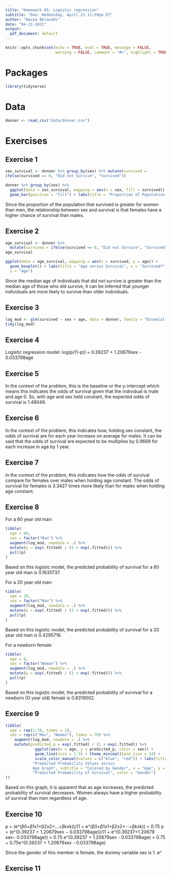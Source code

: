 ```yaml
---
title: "Homework 05: Logistic regression"
subtitle: "Due: Wednesday, April 21 11:59pm ET"
author: "Navya Belavadi"
date: "04-21-2021"
output:
  pdf_document: default
---
```


```r
knitr::opts_chunk$set(echo = TRUE, eval = TRUE, message = FALSE, 
                      warning = FALSE, comment = "#>", highlight = TRUE)
```

# Packages

```r
library(tidyverse)
```

# Data

```r
donner <- read_csv("data/donner.csv")
```

# Exercises

## Exercise 1
```r
sex_survival <- donner %>% group_by(sex) %>% mutate(survived = 
ifelse(survived == 0, "Did not Survive", "Survived"))
```

```r
donner %>% group_by(sex) %>%
  ggplot(data = sex_survival, mapping = aes(x = sex, fill = survived)) + 
  geom_bar(position = "fill") + labs(title = "Proportion of Population versus Gender", x = "Gender", y = "Population Proportion", fill = "Survived")
```

Since the proportion of the population that survived is greater for women 
than men, the relationship between sex and survival is that females have a 
higher chance of survival than males. 

## Exercise 2
```r
age_survival <- donner %>%
  mutate(survived = ifelse(survived == 0, "Did not Survive", "Survived"))
age_survival

ggplot(data = age_survival, mapping = aes(x = survived, y = age)) + 
  geom_boxplot() + labs(title = "Age versus Survival", x = "Survived?", 
  y = "Age")
```
Since the median age of individuals that did not survive is greater than the median age of those who did survive, it can be inferred that younger individuals are more likely to survive than older individuals. 

## Exercise 3
```r
log_mod <- glm(survived ~ sex + age, data = donner, family = "binomial")
tidy(log_mod)
```

## Exercise 4
Logistic regression model: 
log(p/(1-p)) = 0.39237 + 1.20679sex - 0.033798age

## Exercise 5
In the context of the problem, this is the baseline or the y-intercept which means this indicates the odds of survival given that the individual is male and age 0. So, with age and sex held constant, the expected odds of survival is 1.48049. 

## Exercise 6
In the context of the problem, this indicates how, holding sex constant, the odds of survival are for each year increase on average for males. It can be said that the odds of survival are expected to be multiplies by 0.9668 for each increase in age by 1 year. 

## Exercise 7
In the context of the problem, this indicates how the odds of survival compare for females over males when holding age constant. The odds of survival for females is 3.3427 times more likely than for males when holding age constant. 

## Exercise 8
For a 60 year old man:
```r
tibble(
  age = 60,
  sex = factor("Man") %>%
  augment(log_mod, newdata = .) %>%
  mutate(p = exp(.fitted) / (1 + exp(.fitted))) %>%
  pull(p)
)
```
Based on this logistic model, the predicted probability of survival for a 60 
year old man is 0.1630737.

For a 20 year old man:
```r
tibble(
  age = 20,
  sex = factor("Man") %>%
  augment(log_mod, newdata = .) %>%
  mutate(p = exp(.fitted) / (1 + exp(.fitted))) %>%
  pull(p)
)
```
Based on this logistic model, the predicted probability of survival for a 20 
year old man is 0.4295716.

For a newborn female:
```r
tibble(
  age = 0,
  sex = factor("Woman") %>%
  augment(log_mod, newdata = .) %>%
  mutate(p = exp(.fitted) / (1 + exp(.fitted))) %>%
  pull(p)
)
```
Based on this logistic model, the predicted probability of survival for a 
newborn (O year old) female is 0.8319002.


## Exercise 9
```r
tibble(
  age = rep(1:70, times = 2),
  sex = rep(c("Man", "Woman"), times = 70) %>%
    augment(log_mod, newdata = .) %>%
    mutate(predicted_p = exp(.fitted) / (1 + exp(.fitted)) %>%
             ggplot(aes(x = age, y = predicted_p, color = sex)) + 
             geom_line(size = 1.5) + theme_minimal(base_size = 14) + 
             scale_color_manual(values = c("blue", "red")) + labs(title = 
            "Predicted Probability Values versus 
            Age Graph", subtitle = "Colored by Gender", x = "Age", y = 
            "Predicted Probability of Survival", color = "Gender")
))
```
Based on this graph, it is apparent that as age increases, the predicted 
probability of survival decreases. Women always have a higher probability of 
survival than men regardless of age.

## Exercise 10
p = (e^(β0+β1x1+β2x2+...+βkxk))/(1 + e^(β0+β1x1+β2x2+···+βkxk)) > 0.75
p = (e^(0.39237 + 1.20679sex − 0.033798age))/(1 + e^(0.39237+1.20679 sex− 0.033798age)) > 0.75
e^(0.39237 + 1.20679sex - 0.033798age) = 0.75 + 0.75e^(0.39237 + 1.20679sex - 0.033798age)

Since the gender of this member is female, the dummy variable sex is 1. 
e^

## Exercise 11

